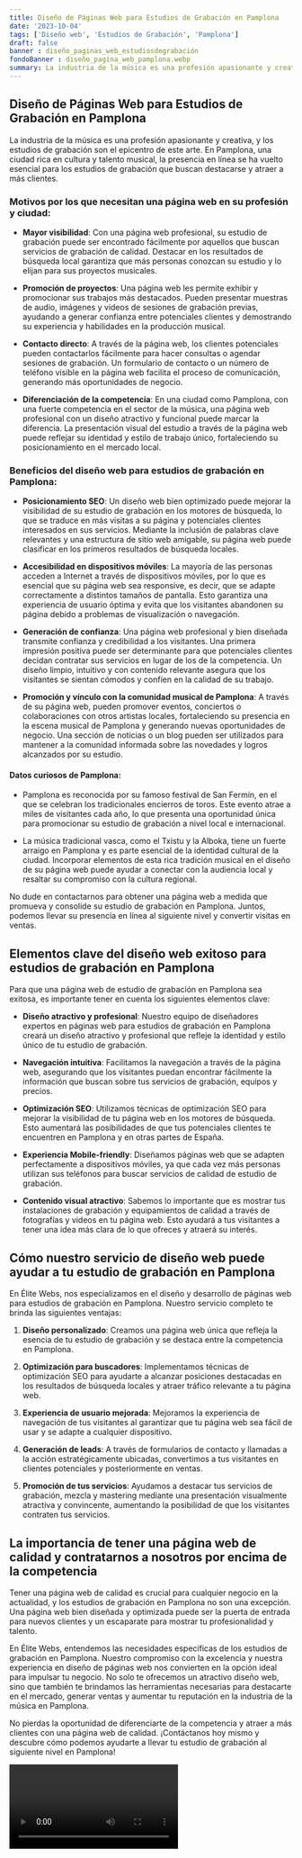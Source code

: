 ```yaml
---
title: Diseño de Páginas Web para Estudios de Grabación en Pamplona
date: '2023-10-04'
tags: ['Diseño web', 'Estudios de Grabación', 'Pamplona']
draft: false
banner : diseño_paginas_web_estudiosdegrabación
fondoBanner : diseño_pagina_web_pamplona.webp
summary: La industria de la música es una profesión apasionante y creativa, y los estudios de grabación son el epicentro de este arte. En Pamplona, una ciudad rica en cultura y talento musical, la presencia en línea se ha vuelto esencial para los estudios de grabación que buscan destacarse y atraer a más clientes.
---
```


## Diseño de Páginas Web para Estudios de Grabación en Pamplona

La industria de la música es una profesión apasionante y creativa, y los estudios de grabación son el epicentro de este arte. En Pamplona, una ciudad rica en cultura y talento musical, la presencia en línea se ha vuelto esencial para los estudios de grabación que buscan destacarse y atraer a más clientes.

### Motivos por los que necesitan una página web en su profesión y ciudad:

- **Mayor visibilidad**: Con una página web profesional, su estudio de grabación puede ser encontrado fácilmente por aquellos que buscan servicios de grabación de calidad. Destacar en los resultados de búsqueda local garantiza que más personas conozcan su estudio y lo elijan para sus proyectos musicales.

- **Promoción de proyectos**: Una página web les permite exhibir y promocionar sus trabajos más destacados. Pueden presentar muestras de audio, imágenes y videos de sesiones de grabación previas, ayudando a generar confianza entre potenciales clientes y demostrando su experiencia y habilidades en la producción musical.

- **Contacto directo**: A través de la página web, los clientes potenciales pueden contactarlos fácilmente para hacer consultas o agendar sesiones de grabación. Un formulario de contacto o un número de teléfono visible en la página web facilita el proceso de comunicación, generando más oportunidades de negocio.

- **Diferenciación de la competencia**: En una ciudad como Pamplona, con una fuerte competencia en el sector de la música, una página web profesional con un diseño atractivo y funcional puede marcar la diferencia. La presentación visual del estudio a través de la página web puede reflejar su identidad y estilo de trabajo único, fortaleciendo su posicionamiento en el mercado local.

### Beneficios del diseño web para estudios de grabación en Pamplona:

- **Posicionamiento SEO**: Un diseño web bien optimizado puede mejorar la visibilidad de su estudio de grabación en los motores de búsqueda, lo que se traduce en más visitas a su página y potenciales clientes interesados en sus servicios. Mediante la inclusión de palabras clave relevantes y una estructura de sitio web amigable, su página web puede clasificar en los primeros resultados de búsqueda locales.

- **Accesibilidad en dispositivos móviles**: La mayoría de las personas acceden a Internet a través de dispositivos móviles, por lo que es esencial que su página web sea responsive, es decir, que se adapte correctamente a distintos tamaños de pantalla. Esto garantiza una experiencia de usuario óptima y evita que los visitantes abandonen su página debido a problemas de visualización o navegación.

- **Generación de confianza**: Una página web profesional y bien diseñada transmite confianza y credibilidad a los visitantes. Una primera impresión positiva puede ser determinante para que potenciales clientes decidan contratar sus servicios en lugar de los de la competencia. Un diseño limpio, intuitivo y con contenido relevante asegura que los visitantes se sientan cómodos y confíen en la calidad de su trabajo.

- **Promoción y vínculo con la comunidad musical de Pamplona**: A través de su página web, pueden promover eventos, conciertos o colaboraciones con otros artistas locales, fortaleciendo su presencia en la escena musical de Pamplona y generando nuevas oportunidades de negocio. Una sección de noticias o un blog pueden ser utilizados para mantener a la comunidad informada sobre las novedades y logros alcanzados por su estudio.

#### Datos curiosos de Pamplona:

- Pamplona es reconocida por su famoso festival de San Fermín, en el que se celebran los tradicionales encierros de toros. Este evento atrae a miles de visitantes cada año, lo que presenta una oportunidad única para promocionar su estudio de grabación a nivel local e internacional.

- La música tradicional vasca, como el Txistu y la Alboka, tiene un fuerte arraigo en Pamplona y es parte esencial de la identidad cultural de la ciudad. Incorporar elementos de esta rica tradición musical en el diseño de su página web puede ayudar a conectar con la audiencia local y resaltar su compromiso con la cultura regional.

No dude en contactarnos para obtener una página web a medida que promueva y consolide su estudio de grabación en Pamplona. Juntos, podemos llevar su presencia en línea al siguiente nivel y convertir visitas en ventas.

<GifSeo />

<Cta />

## Elementos clave del diseño web exitoso para estudios de grabación en Pamplona

Para que una página web de estudio de grabación en Pamplona sea exitosa, es importante tener en cuenta los siguientes elementos clave:

- **Diseño atractivo y profesional**: Nuestro equipo de diseñadores expertos en páginas web para estudios de grabación en Pamplona creará un diseño atractivo y profesional que refleje la identidad y estilo único de tu estudio de grabación.

- **Navegación intuitiva**: Facilitamos la navegación a través de la página web, asegurando que los visitantes puedan encontrar fácilmente la información que buscan sobre tus servicios de grabación, equipos y precios.

- **Optimización SEO**: Utilizamos técnicas de optimización SEO para mejorar la visibilidad de tu página web en los motores de búsqueda. Esto aumentará las posibilidades de que tus potenciales clientes te encuentren en Pamplona y en otras partes de España.

- **Experiencia Mobile-friendly**: Diseñamos páginas web que se adapten perfectamente a dispositivos móviles, ya que cada vez más personas utilizan sus teléfonos para buscar servicios de calidad de estudio de grabación.

- **Contenido visual atractivo**: Sabemos lo importante que es mostrar tus instalaciones de grabación y equipamientos de calidad a través de fotografías y videos en tu página web. Esto ayudará a tus visitantes a tener una idea más clara de lo que ofreces y atraerá su interés.

## Cómo nuestro servicio de diseño web puede ayudar a tu estudio de grabación en Pamplona

En Élite Webs, nos especializamos en el diseño y desarrollo de páginas web para estudios de grabación en Pamplona. Nuestro servicio completo te brinda las siguientes ventajas:

1. **Diseño personalizado**: Creamos una página web única que refleja la esencia de tu estudio de grabación y se destaca entre la competencia en Pamplona.

2. **Optimización para buscadores**: Implementamos técnicas de optimización SEO para ayudarte a alcanzar posiciones destacadas en los resultados de búsqueda locales y atraer tráfico relevante a tu página web.

3. **Experiencia de usuario mejorada**: Mejoramos la experiencia de navegación de tus visitantes al garantizar que tu página web sea fácil de usar y se adapte a cualquier dispositivo.

4. **Generación de leads**: A través de formularios de contacto y llamadas a la acción estratégicamente ubicadas, convertimos a tus visitantes en clientes potenciales y posteriormente en ventas.

5. **Promoción de tus servicios**: Ayudamos a destacar tus servicios de grabación, mezcla y mastering mediante una presentación visualmente atractiva y convincente, aumentando la posibilidad de que los visitantes contraten tus servicios.

## La importancia de tener una página web de calidad y contratarnos a nosotros por encima de la competencia

Tener una página web de calidad es crucial para cualquier negocio en la actualidad, y los estudios de grabación en Pamplona no son una excepción. Una página web bien diseñada y optimizada puede ser la puerta de entrada para nuevos clientes y un escaparate para mostrar tu profesionalidad y talento.

En Élite Webs, entendemos las necesidades específicas de los estudios de grabación en Pamplona. Nuestro compromiso con la excelencia y nuestra experiencia en diseño de páginas web nos convierten en la opción ideal para impulsar tu negocio. No solo te ofrecemos un atractivo diseño web, sino que también te brindamos las herramientas necesarias para destacarte en el mercado, generar ventas y aumentar tu reputación en la industria de la música en Pamplona.

No pierdas la oportunidad de diferenciarte de la competencia y atraer a más clientes con una página web de calidad. ¡Contáctanos hoy mismo y descubre cómo podemos ayudarte a llevar tu estudio de grabación al siguiente nivel en Pamplona!

<Video />

<CtaBot job='Estudios de Grabación' city='Pamplona'/>

<Gmaps query='Pamplona+españa+maps' />